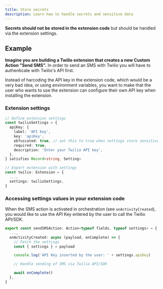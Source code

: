 ```yaml
---
title: Store secrets
description: Learn how to handle secrets and sensitive data
---
```


**Secrets should not be stored in the extension code** but should be handled via the extension settings.

## Example

**Imagine you are building a Twilio extension that creates a new Custom Action "Send SMS".** In order to send an SMS with Twilio you will have to authenticate with Twilio's API first.

Instead of harcoding the API key in the extension code, which would be a very bad idea, or using environment variables, you want to make that the user who wants to use the extension can configure their own API key when installing the extension.

### Extension settings

```typescript
// Define extension settings
const twilioSettings = {
  apiKey: {
    label: 'API Key',
    key: 'apiKey',
    obfuscated: true, // set this to true when settings store sensitive data
    required: true,
    description: 'Enter your Twilio API key',
  },
} satisfies Record<string, Setting>

// Export extension with settings
const twilio: Extension = {
  ...,
  settings: twilioSettings,
}
```

### Accessing settings values in your extension code

When the SMS action is activated in orchestration (see `onActivityCreated`), you would like to use the API Key entered by the user to call the Twilio API/SDK.

```typescript
export const sendSMSAction: Action<typeof fields, typeof settings> = {
  ...,
  onActivityCreated: async (payload, onComplete) => {
    // Fetch the settings
    const { settings } = payload

    console.log('API Key inserted by the user: ' + settings.apiKey)

    // Handle sending of SMS via Twilio API/SDK

    await onComplete()
  },
}
```
